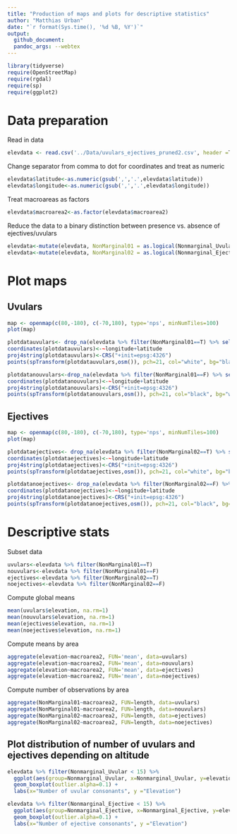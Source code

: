 ---
title: "Production of maps and plots for descriptive statistics"
author: "Matthias Urban"
date: "`r format(Sys.time(), '%d %B, %Y')`"
output: 
  github_document:
  pandoc_args: --webtex
---

```{r message=FALSE}
library(tidyverse)
require(OpenStreetMap)
require(rgdal)
require(sp)
require(ggplot2)
```
# Data preparation

Read in data

```{r}
elevdata <- read.csv('../Data/uvulars_ejectives_pruned2.csv', header =T)
```

Change separator from comma to dot for coordinates and treat as numeric

```{r}
elevdata$latitude<-as.numeric(gsub(',','.',elevdata$latitude))
elevdata$longitude<-as.numeric(gsub(',','.',elevdata$longitude))
```

Treat macroareas as factors

```{r}
elevdata$macroarea2<-as.factor(elevdata$macroarea2)
```

Reduce the data to a binary distinction between presence vs. absence of ejectives/uvulars

```{r}
elevdata<-mutate(elevdata, NonMarginal01 = as.logical(Nonmarginal_Uvular), NonMarginal01 = as.numeric(NonMarginal01))
elevdata<-mutate(elevdata, NonMarginal02 = as.logical(Nonmarginal_Ejective), NonMarginal02 = as.numeric(NonMarginal02))
```

# Plot maps

## Uvulars
```{r}
map <- openmap(c(80,-180), c(-70,180), type='nps', minNumTiles=100)
plot(map)

plotdatauvulars<- drop_na(elevdata %>% filter(NonMarginal01==T) %>% select(latitude, longitude))
coordinates(plotdatauvulars)<-~longitude+latitude
proj4string(plotdatauvulars)<-CRS("+init=epsg:4326")
points(spTransform(plotdatauvulars,osm()), pch=21, col="white", bg="black", cex=1.2)

plotdatanouvulars<-drop_na(elevdata %>% filter(NonMarginal01==F) %>% select(latitude, longitude))
coordinates(plotdatanouvulars)<-~longitude+latitude
proj4string(plotdatanouvulars)<-CRS("+init=epsg:4326")
points(spTransform(plotdatanouvulars,osm()), pch=21, col="black", bg="white", cex=1.2)
```

## Ejectives
```{r}
map <- openmap(c(80,-180), c(-70,180), type='nps', minNumTiles=100)
plot(map)

plotdataejectives<- drop_na(elevdata %>% filter(NonMarginal02==T) %>% select(latitude, longitude))
coordinates(plotdataejectives)<-~longitude+latitude
proj4string(plotdataejectives)<-CRS("+init=epsg:4326")
points(spTransform(plotdataejectives,osm()), pch=21, col="white", bg="black", cex=1.2)

plotdatanoejectives<- drop_na(elevdata %>% filter(NonMarginal02==F) %>% select(latitude, longitude))
coordinates(plotdatanoejectives)<-~longitude+latitude
proj4string(plotdatanoejectives)<-CRS("+init=epsg:4326")
points(spTransform(plotdatanoejectives,osm()), pch=21, col="black", bg="white", cex=1.2)
```

# Descriptive stats

Subset data
```{r}
uvulars<-elevdata %>% filter(NonMarginal01==T)
nouvulars<-elevdata %>% filter(NonMarginal01==F)
ejectives<-elevdata %>% filter(NonMarginal02==T)
noejectives<-elevdata %>% filter(NonMarginal02==F)
```

Compute global means
```{r}
mean(uvulars$elevation, na.rm=1)
mean(nouvulars$elevation, na.rm=1)
mean(ejectives$elevation, na.rm=1)
mean(noejectives$elevation, na.rm=1)
```

Compute means by area
```{r}
aggregate(elevation~macroarea2, FUN='mean', data=uvulars)
aggregate(elevation~macroarea2, FUN='mean', data=nouvulars)
aggregate(elevation~macroarea2, FUN='mean', data=ejectives)
aggregate(elevation~macroarea2, FUN='mean', data=noejectives)
```

Compute number of observations by area
```{r}
aggregate(NonMarginal01~macroarea2, FUN=length, data=uvulars)
aggregate(NonMarginal01~macroarea2, FUN=length, data=nouvulars)
aggregate(NonMarginal02~macroarea2, FUN=length, data=ejectives)
aggregate(NonMarginal02~macroarea2, FUN=length, data=noejectives)
```

## Plot distribution of number of uvulars and ejectives depending on altitude
```{r}
elevdata %>% filter(Nonmarginal_Uvular < 15) %>%
  ggplot(aes(group=Nonmarginal_Uvular, x=Nonmarginal_Uvular, y=elevation)) +
  geom_boxplot(outlier.alpha=0.1) +
  labs(x="Number of uvular consonants", y ="Elevation")
```

```{r}
elevdata %>% filter(Nonmarginal_Ejective < 15) %>% 
  ggplot(aes(group=Nonmarginal_Ejective, x=Nonmarginal_Ejective, y=elevation)) +
  geom_boxplot(outlier.alpha=0.1) +
  labs(x="Number of ejective consonants", y ="Elevation")
```
